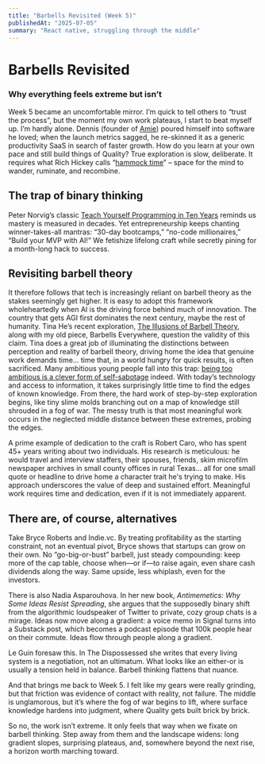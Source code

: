 ```yaml
---
title: "Barbells Revisited (Week 5)"
publishedAt: "2025-07-05"
summary: "React native, struggling through the middle"
---
```


# Barbells Revisited
### Why everything feels extreme but isn’t

Week 5 became an uncomfortable mirror. I’m quick to tell others to “trust the process”, but the moment my own work plateaus, I start to beat myself up. I’m hardly alone. Dennis (founder of [Amie](https://amie.so/)) poured himself into software he loved; when the launch metrics sagged, he re-skinned it as a generic productivity SaaS in search of faster growth. How do you learn at your own pace and still build things of Quality? True exploration is slow, deliberate. It requires what Rich Hickey calls “[hammock time](https://arc.net/l/quote/khwnppib)” – space for the mind to wander, ruminate, and recombine.

## The trap of binary thinking
Peter Norvig’s classic [Teach Yourself Programming in Ten Years](https://www.norvig.com/21-days.html) reminds us mastery is measured in decades. Yet entrepreneurship keeps chanting winner-takes-all mantras: “30-day bootcamps,” “no-code millionaires,” “Build your MVP with AI!” We fetishize lifelong craft while secretly pining for a month-long hack to success.

## Revisiting barbell theory
It therefore follows that tech is increasingly reliant on barbell theory as the stakes seemingly get higher. It is easy to adopt this framework wholeheartedly when AI is the driving force behind much of innovation. The country that gets AGI first dominates the next century, maybe the rest of humanity. Tina He’s recent exploration, [The Illusions of Barbell Theory](https://fakepixels.substack.com/p/the-illusions-of-barbell-theory), along with my old piece, Barbells Everywhere, question the validity of this claim. Tina does a great job of illuminating the distinctions between perception and reality of barbell theory, driving home the idea that genuine work demands time... time that, in a world hungry for quick results, is often sacrificed. Many ambitious young people fall into this trap: [being too ambitious is a clever form of self-sabotage](https://maalvika.substack.com/p/being-too-ambitious-is-a-clever-form) indeed. With today’s technology and access to information, it takes surprisingly little time to find the edges of known knowledge. From there, the hard work of step-by-step exploration begins, like tiny slime molds branching out on a map of knowledge still shrouded in a fog of war. The messy truth is that most meaningful work occurs in the neglected middle distance between these extremes, probing the edges.

A prime example of dedication to the craft is Robert Caro, who has spent 45+ years writing about two individuals. His research is meticulous: he would travel and interview staffers, their spouses, friends, skim microfilm newspaper archives in small county offices in rural Texas... all for one small quote or headline to drive home a character trait he's trying to make. His approach underscores the value of deep and sustained effort. Meaningful work requires time and dedication, even if it is not immediately apparent.

## There are, of course, alternatives
Take Bryce Roberts and Indie.vc. By treating profitability as the starting constraint, not an eventual pivot, Bryce shows that startups can grow on their own. No “go-big-or-bust” barbell, just steady compounding: keep more of the cap table, choose when—or if—to raise again, even share cash dividends along the way. Same upside, less whiplash, even for the investors.

There is also Nadia Asparouhova. In her new book, _Antimemetics: Why Some Ideas Resist Spreading_, she argues that the supposedly binary shift from the algorithmic loudspeaker of Twitter to private, cozy group chats is a mirage. Ideas now move along a gradient: a voice memo in Signal turns into a Substack post, which becomes a podcast episode that 100k people hear on their commute. Ideas flow through people along a gradient.

Le Guin foresaw this. In The Dispossessed she writes that every living system is a negotiation, not an ultimatum. What looks like an either-or is usually a tension held in balance. Barbell thinking flattens that nuance.

And that brings me back to Week 5. I felt like my gears were really grinding, but that friction was evidence of contact with reality, not failure. The middle is unglamorous, but it’s where the fog of war begins to lift, where surface knowledge hardens into judgment, where Quality gets built brick by brick.

So no, the work isn’t extreme. It only feels that way when we fixate on barbell thinking. Step away from them and the landscape widens: long gradient slopes, surprising plateaus, and, somewhere beyond the next rise, a horizon worth marching toward.
